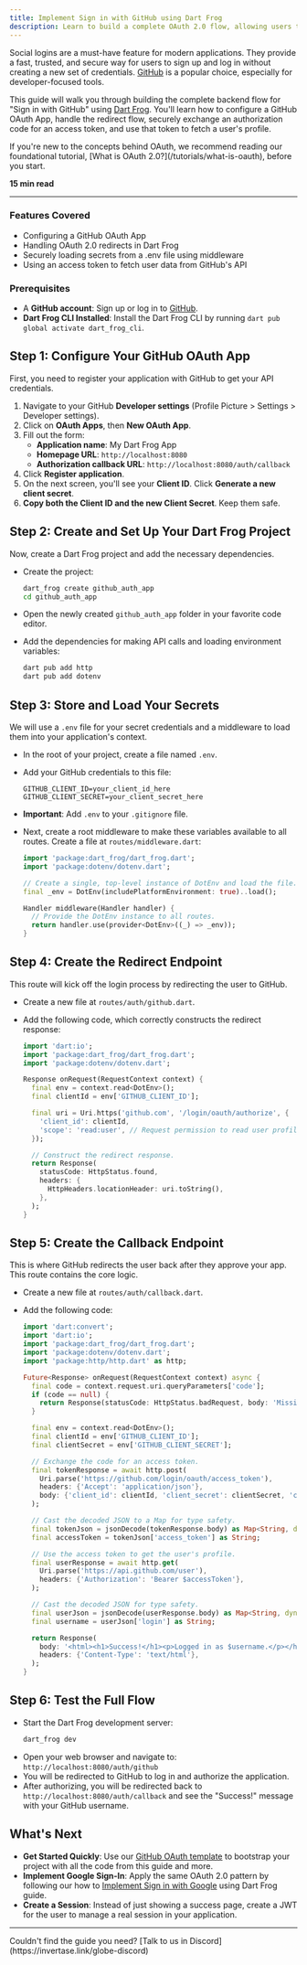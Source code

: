 ```yaml
---
title: Implement Sign in with GitHub using Dart Frog
description: Learn to build a complete OAuth 2.0 flow, allowing users to sign in to your application securely with their GitHub account.
---
```


Social logins are a must-have feature for modern applications. They provide a fast, trusted, and secure way for users to sign up and log in without creating a new set of credentials. [GitHub](https://github.com/) is a popular choice, especially for developer-focused tools.

This guide will walk you through building the complete backend flow for "Sign in with GitHub" using [Dart Frog](https://dart-frog.dev/). You'll learn how to configure a GitHub OAuth App, handle the redirect flow, securely exchange an authorization code for an access token, and use that token to fetch a user's profile.

<Info>
  If you're new to the concepts behind OAuth, we recommend reading our
  foundational tutorial, [What is OAuth 2.0?](/tutorials/what-is-oauth), before
  you start.
</Info>

**15 min read**

---

### Features Covered

- Configuring a GitHub OAuth App
- Handling OAuth 2.0 redirects in Dart Frog
- Securely loading secrets from a .env file using middleware
- Using an access token to fetch user data from GitHub's API

### Prerequisites

- A **GitHub account**: Sign up or log in to [GitHub](https://github.com/).
- **Dart Frog CLI Installed**: Install the Dart Frog CLI by running `dart pub global activate dart_frog_cli`.

## Step 1: Configure Your GitHub OAuth App

First, you need to register your application with GitHub to get your API credentials.

1. Navigate to your GitHub **Developer settings** (Profile Picture > Settings > Developer settings).
2. Click on **OAuth Apps**, then **New OAuth App**.
3. Fill out the form:
   - **Application name**: My Dart Frog App
   - **Homepage URL**: `http://localhost:8080`
   - **Authorization callback URL**: `http://localhost:8080/auth/callback`
4. Click **Register application**.
5. On the next screen, you'll see your **Client ID**. Click **Generate a new client secret**.
6. **Copy both the Client ID and the new Client Secret**. Keep them safe.

## Step 2: Create and Set Up Your Dart Frog Project

Now, create a Dart Frog project and add the necessary dependencies.

- Create the project:

  ```bash
  dart_frog create github_auth_app
  cd github_auth_app
  ```

- Open the newly created `github_auth_app` folder in your favorite code editor.
- Add the dependencies for making API calls and loading environment variables:

  ```bash
  dart pub add http
  dart pub add dotenv
  ```

## Step 3: Store and Load Your Secrets

We will use a `.env` file for your secret credentials and a middleware to load them into your application's context.

- In the root of your project, create a file named `.env`.
- Add your GitHub credentials to this file:

  ```env
  GITHUB_CLIENT_ID=your_client_id_here
  GITHUB_CLIENT_SECRET=your_client_secret_here
  ```

- **Important**: Add `.env` to your `.gitignore` file.
- Next, create a root middleware to make these variables available to all routes. Create a file at `routes/middleware.dart`:

  ```dart
  import 'package:dart_frog/dart_frog.dart';
  import 'package:dotenv/dotenv.dart';

  // Create a single, top-level instance of DotEnv and load the file.
  final _env = DotEnv(includePlatformEnvironment: true)..load();

  Handler middleware(Handler handler) {
    // Provide the DotEnv instance to all routes.
    return handler.use(provider<DotEnv>((_) => _env));
  }
  ```

## Step 4: Create the Redirect Endpoint

This route will kick off the login process by redirecting the user to GitHub.

- Create a new file at `routes/auth/github.dart`.
- Add the following code, which correctly constructs the redirect response:

  ```dart
  import 'dart:io';
  import 'package:dart_frog/dart_frog.dart';
  import 'package:dotenv/dotenv.dart';

  Response onRequest(RequestContext context) {
    final env = context.read<DotEnv>();
    final clientId = env['GITHUB_CLIENT_ID'];

    final uri = Uri.https('github.com', '/login/oauth/authorize', {
      'client_id': clientId,
      'scope': 'read:user', // Request permission to read user profile data
    });

    // Construct the redirect response.
    return Response(
      statusCode: HttpStatus.found,
      headers: {
        HttpHeaders.locationHeader: uri.toString(),
      },
    );
  }
  ```

## Step 5: Create the Callback Endpoint

This is where GitHub redirects the user back after they approve your app. This route contains the core logic.

- Create a new file at `routes/auth/callback.dart`.
- Add the following code:

  ```dart
  import 'dart:convert';
  import 'dart:io';
  import 'package:dart_frog/dart_frog.dart';
  import 'package:dotenv/dotenv.dart';
  import 'package:http/http.dart' as http;

  Future<Response> onRequest(RequestContext context) async {
    final code = context.request.uri.queryParameters['code'];
    if (code == null) {
      return Response(statusCode: HttpStatus.badRequest, body: 'Missing code');
    }

    final env = context.read<DotEnv>();
    final clientId = env['GITHUB_CLIENT_ID'];
    final clientSecret = env['GITHUB_CLIENT_SECRET'];

    // Exchange the code for an access token.
    final tokenResponse = await http.post(
      Uri.parse('https://github.com/login/oauth/access_token'),
      headers: {'Accept': 'application/json'},
      body: {'client_id': clientId, 'client_secret': clientSecret, 'code': code},
    );

    // Cast the decoded JSON to a Map for type safety.
    final tokenJson = jsonDecode(tokenResponse.body) as Map<String, dynamic>;
    final accessToken = tokenJson['access_token'] as String;

    // Use the access token to get the user's profile.
    final userResponse = await http.get(
      Uri.parse('https://api.github.com/user'),
      headers: {'Authorization': 'Bearer $accessToken'},
    );

    // Cast the decoded JSON for type safety.
    final userJson = jsonDecode(userResponse.body) as Map<String, dynamic>;
    final username = userJson['login'] as String;

    return Response(
      body: '<html><h1>Success!</h1><p>Logged in as $username.</p></html>',
      headers: {'Content-Type': 'text/html'},
    );
  }
  ```

## Step 6: Test the Full Flow

- Start the Dart Frog development server:
  ```bash
  dart_frog dev
  ```
- Open your web browser and navigate to: `http://localhost:8080/auth/github`
- You will be redirected to GitHub to log in and authorize the application.
- After authorizing, you will be redirected back to `http://localhost:8080/auth/callback` and see the "Success!" message with your GitHub username.

## What's Next

- **Get Started Quickly**: Use our [GitHub OAuth template](https://globe.dev/templates/dartfrog_github_auth/) to bootstrap your project with all the code from this guide and more.
- **Implement Google Sign-In**: Apply the same OAuth 2.0 pattern by following our how to [Implement Sign in with Google](/guides/sign-in-with-google) using Dart Frog guide.
- **Create a Session**: Instead of just showing a success page, create a JWT for the user to manage a real session in your application.

---

<Info>
  Couldn't find the guide you need? [Talk to us in
  Discord](https://invertase.link/globe-discord)
</Info>
